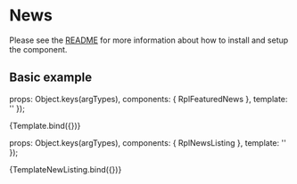 
<Meta title="Organisms/News" />

# News
Please see the [README](https://github.com/dpc-sdp/ripple/blob/master/packages/components/Organisms/News/README.md) for more information about how to install and setup the component.

## Basic example

  props: Object.keys(argTypes),
  components: { RplFeaturedNews },
  template: '<rpl-featured-news :list="list" />'
});

<Canvas>
  <Story
    name="Featured news"
    args={{
      list: [
        {
          image: 'https://placehold.it/818x497',
          date: '2018-03-23T09:00:00.000+10:00',
          topic: 'Community',
          title: 'This heading could wrap over two lines',
          summary: 'Lorem ipsum dolor sit amet, consectetur adipiscing elit, sed do eiusmod tempor incididunt  labore et dolore magna aliqua laboris nisi ut aliquip ex ea commodo consequat.',
          link: { text: 'Call to action', url: '#' }
        },
        {
          image: 'https://placehold.it/818x497',
          date: '2018-03-23T09:00:00.000+10:00',
          topic: 'Community',
          title: 'This heading could wrap over two lines',
          summary: 'Lorem ipsum dolor sit amet, consectetur adipiscing elit, sed do eiusmod tempor incididunt  labore et dolore magna aliqua laboris nisi ut aliquip ex ea commodo consequat.',
          link: { text: 'Call to action', url: '#' }
        },
        {
          image: 'https://placehold.it/818x497',
          date: '2018-03-23T09:00:00.000+10:00',
          topic: 'Community',
          title: 'This heading could wrap over two lines',
          summary: 'Lorem ipsum dolor sit amet, consectetur adipiscing elit, sed do eiusmod tempor incididunt  labore et dolore magna aliqua laboris nisi ut aliquip ex ea commodo consequat.',
          link: { text: 'Call to action', url: '#' }
        }
      ]
    }}
  >
    {Template.bind({})}
  </Story>
</Canvas>

<ArgsTable of={RplFeaturedNews} />

  props: Object.keys(argTypes),
  components: { RplNewsListing },
  template: '<rpl-news-listing :title="title" :list="list" />'
});

<Canvas>
  <Story
    name="News listing"
    args={{
      title: 'New listing',
      list: [
        {
          date: '2018-03-26T09:00:00.000+10:00',
          tag: 'Event',
          title: 'Australian Indigenous Tourism Conference',
          url: '#'
        },
        {
          date: '2018-03-25T09:00:00.000+10:00',
          tag: 'Community',
          title: 'Respect Women: Call it Out',
          url: '#'
        },
        {
          date: '2018-03-24T09:00:00.000+10:00',
          tag: 'Arts & Culture',
          title: 'NGV Triennial',
          url: '#'
        },
        {
          date: '2018-02-22T09:00:00.000+10:00',
          tag: 'Sports',
          title: 'The World Games Facilities Fund',
          url: '#'
        },
        {
          date: '2018-02-21T09:00:00.000+10:00',
          tag: 'Law & Justice',
          title: 'Access to Justice Review',
          url: '#'
        },
        {
          date: '2018-02-19T09:00:00.000+10:00',
          tag: 'Family Violence',
          title: 'New Bendigo Refuge for Families Escaping Family Violence',
          url: '#'
        }
      ]
    }}
  >
    {TemplateNewListing.bind({})}
  </Story>
</Canvas>

<ArgsTable of={RplNewsListing} />
